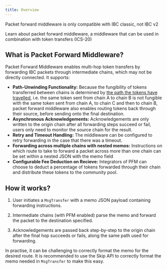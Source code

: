 ```yaml
---
title: Overview
---
```


<Warning>
Packet forward middleware is only compatible with IBC classic, not IBC v2
</Warning>

Learn about packet forward middleware, a middleware that can be used in combination with token transfers (ICS-20)

## What is Packet Forward Middleware?

Packet Forward Middleware enables multi-hop token transfers by forwarding IBC packets through intermediate chains, which may not be directly connected. It supports:

* **Path-Unwinding Functionality:**
  Because the fungibility of tokens transferred between chains is determined by [the path the tokens have travelled](/docs/ibc/next/apps/transfer/overview#denomination-trace), i.e. the same token sent from chain A to chain B is not fungible with the same token sent from chain A, to chain C and then to chain B, packet forward middleware also enables routing tokens back through their source, before sending onto the final destination.
* **Asynchronous Acknowledgements:**
  Acknowledgements are only written to the origin chain after all forwarding steps succeed or fail, users only need to monitor the source chain for the result.
* **Retry and Timeout Handling:**
  The middleware can be configured to retry forwarding in the case that there was a timeout.
* **Forwarding across multiple chains with nested memos:**
  Instructions on which route to take to forward a packet across more than one chain can be set within a nested JSON with the memo field
* **Configurable Fee Deduction on Recieve:**
  Integrators of PFM can choose to deduct a percentage of tokens forwarded through their chain and distribute these tokens to the community pool.

## How it works?

1. User initiates a `MsgTransfer` with a memo JSON payload containing forwarding instructions.

2. Intermediate chains (with PFM enabled) parse the memo and forward the packet to the destination specified.

3. Acknowledgements are passed back step-by-step to the origin chain after the final hop succeeds or fails, along the same path used for forwarding.

In practise, it can be challenging to correctly format the memo for the desired route. It is recommended to use the Skip API to correctly format the memo needed in `MsgTransfer` to make this easy.
